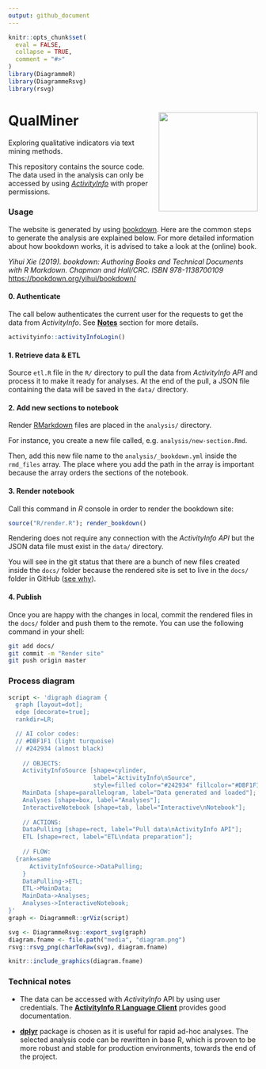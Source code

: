 ```yaml
---
output: github_document
---
```


<!-- README.md is generated from README.Rmd. Please don't edit that file -->

```r
knitr::opts_chunk$set(
  eval = FALSE,
  collapse = TRUE,
  comment = "#>"
)
library(DiagrammeR)
library(DiagrammeRsvg)
library(rsvg)
```

# QualMiner <a href='https://bedatadriven.github.io/QualMiner/'><img src='https://raw.githubusercontent.com/bedatadriven/QualMiner/master/media/qualminer-logo.png' align="right" width="200"/></a>

Exploring qualitative indicators via text mining methods.

This repository contains the source code. The data used in the analysis can only
be accessed by using [*ActivityInfo*](https://www.activityinfo.org/) with proper
permissions.

### Usage

The website is generated by using [bookdown](https://bookdown.org/). Here are
the common steps to generate the analysis are explained below. For more detailed
information about how bookdown works, it is advised to take a look at the
(online) book.

*Yihui Xie (2019). 
bookdown: Authoring Books and Technical Documents with R Markdown.
Chapman and Hall/CRC. ISBN 978-1138700109*
<https://bookdown.org/yihui/bookdown/>

#### 0. Authenticate

The call below authenticates the current user for the requests to get the data
from *ActivityInfo*. See [**Notes**](#notes) section for more details.

```r
activityinfo::activityInfoLogin()
```

#### 1. Retrieve data & ETL

Source `etl.R` file in the `R/` directory to pull the data from *ActivityInfo API* 
and process it to make it ready for analyses. At the end of the pull, a JSON file
containing the data will
be saved in the `data/` directory.

#### 2. Add new sections to notebook

Render [RMarkdown](https://rmarkdown.rstudio.com/) files are placed in the
`analysis/` directory.

For instance, you create a new file called, e.g.
`analysis/new-section.Rmd`.

Then, add this new file name to the `analysis/_bookdown.yml` inside the `rmd_files`
array. The place where you add the path in the array is important because the
array orders the sections of the notebook.

#### 3. Render notebook

Call this command in *R* console in order to render the bookdown site:
```r
source("R/render.R"); render_bookdown()
```

Rendering does not require any connection with the *ActivityInfo API* but the
JSON data file must exist in the `data/` directory.

You will see in the git status that there are a bunch of new files created inside
the `docs/` folder because the rendered site is set to live in the `docs/`
folder in GitHub 
([see why](https://help.github.com/en/articles/configuring-a-publishing-source-for-github-pages)).

#### 4. Publish

Once you are happy with the changes in local, commit the rendered files in the
`docs/` folder and push them to the remote. You can use the following command in
your shell:

```bash
git add docs/
git commit -m "Render site"
git push origin master
```

### Process diagram
<!-- DIAGRAM START -->
```r
script <- 'digraph diagram {
  graph [layout=dot];
  edge [decorate=true];
  rankdir=LR;

  // AI color codes:
  // #DBF1F1 (light turquoise)
  // #242934 (almost black)
	
	// OBJECTS:
	ActivityInfoSource [shape=cylinder, 
	                    label="ActivityInfo\nSource", 
	                    style=filled color="#242934" fillcolor="#DBF1F1"];
	MainData [shape=parallelogram, label="Data generated and loaded"];
	Analyses [shape=box, label="Analyses"];
	InteractiveNotebook [shape=tab, label="Interactive\nNotebook"];
	
	// ACTIONS:
	DataPulling [shape=rect, label="Pull data\nActivityInfo API"];
	ETL [shape=rect, label="ETL\ndata preparation"];
	
	// FLOW:
  {rank=same
	  ActivityInfoSource->DataPulling;
	}
	DataPulling->ETL;
	ETL->MainData;
	MainData->Analyses;
	Analyses->InteractiveNotebook;
}'
graph <- DiagrammeR::grViz(script)
```
```r
svg <- DiagrammeRsvg::export_svg(graph)
diagram.fname <- file.path("media", "diagram.png")
rsvg::rsvg_png(charToRaw(svg), diagram.fname)
```
```r
knitr::include_graphics(diagram.fname)
```
<!-- DIAGRAM END -->

### Technical notes

+ The data can be accessed with *ActivityInfo* API by using user credentials.
The [**ActivityInfo R Language Client**](https://github.com/bedatadriven/activityinfo-R)
provides good documentation.

+ [**dplyr**](https://cran.r-project.org/package=dplyr) package is chosen as it is
useful for rapid ad-hoc analyses. The selected analysis code can be rewritten in
base R, which is proven to be more robust and stable for production
environments, towards the end of the project.

